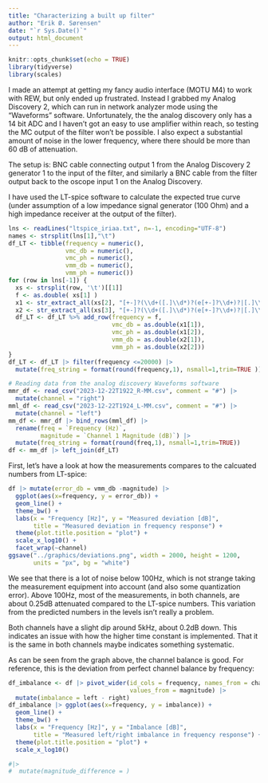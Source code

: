 ```yaml
---
title: "Characterizing a built up filter"
author: "Erik Ø. Sørensen"
date: "`r Sys.Date()`"
output: html_document
---
```


```r
knitr::opts_chunk$set(echo = TRUE)
library(tidyverse)
library(scales)
```

I made an attempt at getting my fancy audio interface (MOTU M4) to work
with REW, but only ended up frustrated. Instead I grabbed my Analog
Discovery 2, which can run in network analyzer mode using the "Waveforms" 
software. Unfortunately, the the analog discovery only has a 14 bit ADC
and I haven't got an easy to use amplifier within reach, so testing
the MC output of the filter won't be possible. I also expect a substantial
amount of noise in the lower frequency, where there should be more than
60 dB of attenuation.

The setup is: BNC cable connecting output 1 from the Analog Discovery 2
generator 1 to the input of the filter, and similarly a BNC cable from the
filter output back to the oscope input 1 on the Analog Discovery.

I have used the LT-spice software to calculate the expected true
curve (under assumption of a low impedance signal generator (100 Ohm) and a
high impedance receiver at the output of the filter).

```r
lns <- readLines("ltspice_iriaa.txt", n=-1, encoding="UTF-8")
names <- strsplit(lns[1],"\t")
df_LT <- tibble(frequency = numeric(),
                vmc_db = numeric(),
                vmc_ph = numeric(),
                vmm_db = numeric(),
                vmm_ph = numeric())
for (row in lns[-1]) {
  xs <- strsplit(row, '\t')[[1]]
  f <- as.double( xs[1] )
  x1 <- str_extract_all(xs[2], "[+-]?(\\d+([.]\\d*)?(e[+-]?\\d+)?|[.]\\d+(e[+-]?\\d+)?)")[[1]]
  x2 <- str_extract_all(xs[3], "[+-]?(\\d+([.]\\d*)?(e[+-]?\\d+)?|[.]\\d+(e[+-]?\\d+)?)")[[1]]
  df_LT <- df_LT %>% add_row(frequency = f,
                             vmc_db = as.double(x1[1]),
                             vmc_ph = as.double(x1[2]),
                             vmm_db = as.double(x2[1]),
                             vmm_ph = as.double(x2[2]))
}
df_LT <- df_LT |> filter(frequency <=20000) |>
  mutate(freq_string = format(round(frequency,1), nsmall=1,trim=TRUE ))
```



```r
# Reading data from the analog discovery Waveforms software
mmr_df <- read_csv("2023-12-22T1922_R-MM.csv", comment = "#") |>
  mutate(channel = "right")
mml_df <- read_csv("2023-12-22T1924_L-MM.csv", comment = "#") |>
  mutate(channel = "left")
mm_df <- mmr_df |> bind_rows(mml_df) |>
  rename(freq = `Frequency (Hz)`,
         magnitude = `Channel 1 Magnitude (dB)`) |>
  mutate(freq_string = format(round(freq,1), nsmall=1,trim=TRUE))
df <- mm_df |> left_join(df_LT)
```

First, let's have a look at how the measurements compares to the calcuated
numbers from LT-spice:

```r
df |> mutate(error_db = vmm_db -magnitude) |>
  ggplot(aes(x=frequency, y = error_db)) +
  geom_line() +
  theme_bw() +
  labs(x = "Frequency [Hz]", y = "Measured deviation [dB]",
       title = "Measured deviation in frequency response") +
  theme(plot.title.position = "plot") +
  scale_x_log10() +
  facet_wrap(~channel)
ggsave("../graphics/deviations.png", width = 2000, height = 1200, 
       units = "px", bg = "white")
```

We see that there is a lot of noise below 100Hz, which is not strange
taking the measurement equipment into account (and also some quantization error). Above 100Hz, most
of the measurements, in both channels, are about 0.25dB attenuated compared to the LT-spice numbers. This variation from the predicted numbers in the levels
isn't really a problem. 

Both channels have a slight dip around 5kHz, about 0.2dB down. This indicates
an issue with how the higher time constant is implemented. That it is the
same in both channels maybe indicates something systematic. 

As can be seen from the graph above, the channel balance is good. For 
reference, this is the deviation from perfect channel balance by frequency:

```r
df_imbalance <- df |> pivot_wider(id_cols = frequency, names_from = channel, 
                                  values_from = magnitude) |>
  mutate(imbalance = left - right)
df_imbalance |> ggplot(aes(x=frequency, y = imbalance)) +
  geom_line() +
  theme_bw() +
  labs(x = "Frequency [Hz]", y = "Imbalance [dB]",
       title = "Measured left/right imbalance in frequency response") +
  theme(plot.title.position = "plot") +
  scale_x_log10() 

#|>
#  mutate(magnitude_difference = )
```



